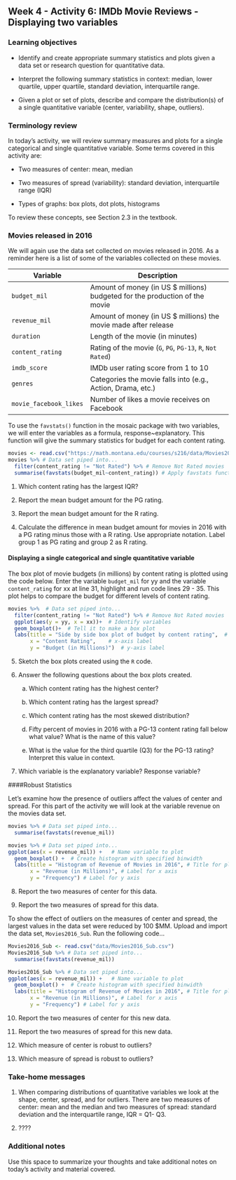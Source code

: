 ## Week 4 - Activity 6:  IMDb Movie Reviews - Displaying two variables

\setstretch{1}

### Learning objectives

* Identify and create appropriate summary statistics and plots
  given a data set or research question for quantitative data.

* Interpret the following summary statistics in context:
  median, lower quartile, upper quartile,
  standard deviation, interquartile range.

* Given a plot or set of plots, describe and compare the distribution(s)
  of a single quantitative variable
  (center, variability, shape, outliers).

### Terminology review

In today's activity, we will review summary measures and plots for a single categorical and single quantitative variable.  Some terms covered in this activity are:

* Two measures of center: mean, median

* Two measures of spread (variability): standard deviation, interquartile range (IQR)

* Types of graphs: box plots, dot plots, histograms

To review these concepts, see Section 2.3 in the textbook.

### Movies released in 2016

We will again use the data set collected on movies released in 2016.  As a reminder here is a list of some of the variables collected on these movies.

| **Variable** 	| **Description** |
|----	|-------------	|
| `budget_mil` | Amount of money (in US $ millions) budgeted for the production of the movie |
| `revenue_mil` | Amount of money (in US $ millions) the movie made after release|
| `duration` | Length of the movie (in minutes)|
| `content_rating` | Rating of the movie (`G`, `PG`, `PG-13`, `R`, `Not Rated`)|
| `imdb_score` | IMDb user rating score from 1 to 10 |
| `genres` | Categories the movie falls into (e.g., Action, Drama, etc.) |
| `movie_facebook_likes` | Number of likes a movie receives on Facebook |

\newpage

To use the `favstats()` function in the mosaic package with two variables, we will enter the variables as a formula, response~explanatory.  This function will give the summary statistics for budget for each content rating.

```r
movies <- read.csv("https://math.montana.edu/courses/s216/data/Movies2016.csv")
movies %>% # Data set piped into...
  filter(content_rating != "Not Rated") %>% # Remove Not Rated movies
  summarise(favstats(budget_mil~content_rating)) # Apply favstats function to imdb_score
```
1.  Which content rating has the largest IQR?

\vspace{0.8in}

2.  Report the mean budget amount for the PG rating.

\vspace{0.3in}

3.  Report the mean budget amount for the R rating.

\vspace{0.3in}

4. Calculate the difference in mean budget amount for movies in 2016 with a PG rating minus those with a R rating.  Use appropriate notation.  Label group 1 as PG rating and group 2 as R rating.

\vspace{0.8in}

#### Displaying a single categorical and single quantitative variable {-}

The box plot of movie budgets (in millions) by content rating is plotted using the code below.  Enter the variable `budget_mil` for yy and the variable `content_rating` for xx at line 31, highlight and run code lines 29 - 35. This plot helps to compare the budget for different levels of content rating.


```r
movies %>%  # Data set piped into...
  filter(content_rating != "Not Rated") %>% # Remove Not Rated movies
  ggplot(aes(y = yy, x = xx))+  # Identify variables
  geom_boxplot()+  # Tell it to make a box plot
  labs(title = "Side by side box plot of budget by content rating",  # Title
       x = "Content Rating",    # x-axis label
       y = "Budget (in Millions)")  # y-axis label
```

5. Sketch the box plots created using the `R` code.

\vspace{1.5in}


6. Answer the following questions about the box plots created.

   a. Which content rating has the highest center?
\vspace{0.2in}

   b. Which content rating has the largest spread?
\vspace{0.2in}

   c. Which content rating has the most skewed distribution?
\vspace{0.2in}

   d. Fifty percent of movies in 2016 with a PG-13 content rating fall below what value?  What is the name of this value?
\vspace{0.4in}

   e.  What is the value for the third quartile (Q3) for the PG-13 rating?  Interpret this value in context.
\vspace{.8in}


7. Which variable is the explanatory variable? Response variable?

\vspace{0.4in}

####Robust Statistics

Let's examine how the presence of outliers affect the values of center and spread. For this part of the activity we will look at the variable revenue on the movies data set.

```r
movies %>% # Data set piped into...
  summarise(favstats(revenue_mil))
```

```r
movies %>% # Data set piped into...
ggplot(aes(x = revenue_mil)) +   # Name variable to plot
  geom_boxplot() +  # Create histogram with specified binwidth
  labs(title = "Histogram of Revenue of Movies in 2016", # Title for plot
       x = "Revenue (in Millions)", # Label for x axis
       y = "Frequency") # Label for y axis
```
8. Report the two measures of center for this data.

\vspace{0.8in}

9.  Report the two measures of spread for this data.

\vspace{0.8in}

To show the effect of outliers on the measures of center and spread, the largest values in the data set were reduced by 100 \$MM. Upload and import the data set, `Movies2016_Sub`.  Run the following code...

```r
Movies2016_Sub <- read.csv("data/Movies2016_Sub.csv")
Movies2016_Sub %>% # Data set piped into...
  summarise(favstats(revenue_mil))
```

```r
Movies2016_Sub %>% # Data set piped into...
ggplot(aes(x = revenue_mil)) +   # Name variable to plot
  geom_boxplot() +  # Create histogram with specified binwidth
  labs(title = "Histogram of Revenue of Movies in 2016", # Title for plot
       x = "Revenue (in Millions)", # Label for x axis
       y = "Frequency") # Label for y axis
```

10. Report the two measures of center for this new data.

\vspace{0.8in}

11. Report the two measures of spread for this new data.

\vspace{0.8in}

12. Which measure of center is robust to outliers? 

\vspace{0.5in}

13.  Which measure of spread is robust to outliers?

\vspace{0.5in}

### Take-home messages

1.  When comparing distributions of quantitative variables we look at the shape, center, spread, and for outliers.  There are two measures of center: mean and the median and two measures of spread: standard deviation and the interquartile range, IQR = Q1- Q3. 

2. ????

### Additional notes

Use this space to summarize your thoughts and take additional notes on today's activity and material covered.